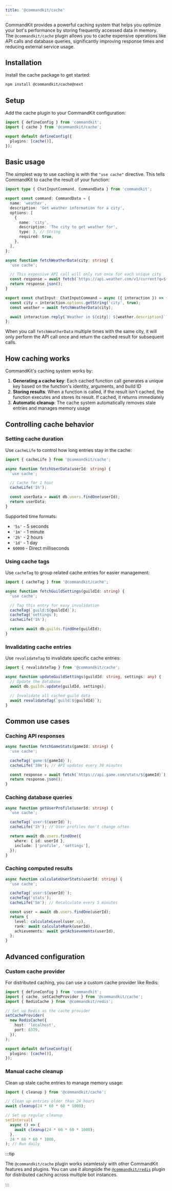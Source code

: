 ```yaml
---
title: '@commandkit/cache'
---
```


CommandKit provides a powerful caching system that helps you optimize
your bot's performance by storing frequently accessed data in memory.
The `@commandkit/cache` plugin allows you to cache expensive
operations like API calls and database queries, significantly
improving response times and reducing external service usage.

## Installation

Install the cache package to get started:

```bash npm2yarn
npm install @commandkit/cache@next
```

## Setup

Add the cache plugin to your CommandKit configuration:

```ts title="commandkit.config.ts"
import { defineConfig } from 'commandkit';
import { cache } from '@commandkit/cache';

export default defineConfig({
  plugins: [cache()],
});
```

## Basic usage

The simplest way to use caching is with the `"use cache"` directive.
This tells CommandKit to cache the result of your function:

```ts title="src/app/commands/weather.ts"
import type { ChatInputCommand, CommandData } from 'commandkit';

export const command: CommandData = {
  name: 'weather',
  description: 'Get weather information for a city',
  options: [
    {
      name: 'city',
      description: 'The city to get weather for',
      type: 3, // String
      required: true,
    },
  ],
};

async function fetchWeatherData(city: string) {
  'use cache';

  // This expensive API call will only run once for each unique city
  const response = await fetch(`https://api.weather.com/v1/current?q=${city}`);
  return response.json();
}

export const chatInput: ChatInputCommand = async ({ interaction }) => {
  const city = interaction.options.getString('city', true);
  const weather = await fetchWeatherData(city);

  await interaction.reply(`Weather in ${city}: ${weather.description}`);
};
```

When you call `fetchWeatherData` multiple times with the same city, it
will only perform the API call once and return the cached result for
subsequent calls.

## How caching works

CommandKit's caching system works by:

1. **Generating a cache key**: Each cached function call generates a
   unique key based on the function's identity, arguments, and build
   ID
2. **Storing results**: When a function is called, if the result isn't
   cached, the function executes and stores its result. If cached, it
   returns immediately
3. **Automatic cleanup**: The cache system automatically removes stale
   entries and manages memory usage

## Controlling cache behavior

### Setting cache duration

Use `cacheLife` to control how long entries stay in the cache:

```ts
import { cacheLife } from '@commandkit/cache';

async function fetchUserData(userId: string) {
  'use cache';

  // Cache for 1 hour
  cacheLife('1h');

  const userData = await db.users.findOne(userId);
  return userData;
}
```

Supported time formats:

- `'5s'` - 5 seconds
- `'1m'` - 1 minute
- `'2h'` - 2 hours
- `'1d'` - 1 day
- `60000` - Direct milliseconds

### Using cache tags

Use `cacheTag` to group related cache entries for easier management:

```ts
import { cacheTag } from '@commandkit/cache';

async function fetchGuildSettings(guildId: string) {
  'use cache';

  // Tag this entry for easy invalidation
  cacheTag(`guild:${guildId}`);
  cacheTag('settings');
  cacheLife('1h');

  return await db.guilds.findOne(guildId);
}
```

### Invalidating cache entries

Use `revalidateTag` to invalidate specific cache entries:

```ts
import { revalidateTag } from '@commandkit/cache';

async function updateGuildSettings(guildId: string, settings: any) {
  // Update the database
  await db.guilds.update(guildId, settings);

  // Invalidate all cached guild data
  await revalidateTag(`guild:${guildId}`);
}
```

## Common use cases

### Caching API responses

```ts
async function fetchGameStats(gameId: string) {
  'use cache';

  cacheTag(`game:${gameId}`);
  cacheLife('30m'); // API updates every 30 minutes

  const response = await fetch(`https://api.game.com/stats/${gameId}`);
  return response.json();
}
```

### Caching database queries

```ts
async function getUserProfile(userId: string) {
  'use cache';

  cacheTag(`user:${userId}`);
  cacheLife('1h'); // User profiles don't change often

  return await db.users.findOne({
    where: { id: userId },
    include: ['profile', 'settings'],
  });
}
```

### Caching computed results

```ts
async function calculateUserStats(userId: string) {
  'use cache';

  cacheTag(`user:${userId}`);
  cacheTag('stats');
  cacheLife('5m'); // Recalculate every 5 minutes

  const user = await db.users.findOne(userId);
  return {
    level: calculateLevel(user.xp),
    rank: await calculateRank(userId),
    achievements: await getAchievements(userId),
  };
}
```

## Advanced configuration

### Custom cache provider

For distributed caching, you can use a custom cache provider like
Redis:

```ts title="commandkit.config.ts"
import { defineConfig } from 'commandkit';
import { cache, setCacheProvider } from '@commandkit/cache';
import { RedisCache } from '@commandkit/redis';

// Set up Redis as the cache provider
setCacheProvider(
  new RedisCache({
    host: 'localhost',
    port: 6379,
  }),
);

export default defineConfig({
  plugins: [cache()],
});
```

### Manual cache cleanup

Clean up stale cache entries to manage memory usage:

```ts
import { cleanup } from '@commandkit/cache';

// Clean up entries older than 24 hours
await cleanup(24 * 60 * 60 * 1000);

// Set up regular cleanup
setInterval(
  async () => {
    await cleanup(24 * 60 * 60 * 1000);
  },
  24 * 60 * 60 * 1000,
); // Run daily
```

:::tip

The `@commandkit/cache` plugin works seamlessly with other CommandKit
features and plugins. You can use it alongside the
[`@commandkit/redis`](./07-commandkit-redis.mdx) plugin for
distributed caching across multiple bot instances.

:::
